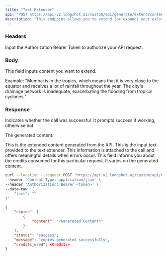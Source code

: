 ```yaml
---
title: "Text Extender"
api: "POST https://api-v2.longshot.ai/custom/api/generate/extend/content"
description: "This endpoint allows you to extend (or expand) your existing text or paragraph for better depth."
---
```


### Headers

<ParamField header="Authorization" type="string" placeholder="Bearer <Secret Token>" required>
  Input the Authorization Bearer Token to authorize your API request.
</ParamField>

### Body

<ParamField body="text" type="string" required>
  This field inputs content you want to extend.
  
  Example: 
  "Mumbai is in the tropics, which means that it is very close to the equator and receives a lot of rainfall throughout the year. 
  The city's drainage network is inadequate, exacerbating the flooding from tropical cyclones."
</ParamField>

### Response

<ResponseField name="status" type="string">
  Indicates whether the call was successful. It prompts success if working, otherwise not.
</ResponseField>

<ResponseField name="copies" type="object">

The generated content.

<Expandable title="Toggle object">

<ResponseField name="content" type="string">
  This is the extended content generated from the API.
</ResponseField>

</Expandable>

</ResponseField>

<ResponseField name="text" type="string">
  This is the input text provided to the text extender.
</ResponseField>

<ResponseField name="message" type="string">
  This information is attached to the call and offers meaningful details when errors occur.
</ResponseField>

<ResponseField name="credits_used" type="number">
  This field informs you about the credits consumed for this particular request. It varies on the generated content.
</ResponseField>

<RequestExample>

```bash Example Request
curl --location --request POST 'https://api-v2.longshot.ai/custom/api/generate/extend/content' \
--header 'Content-Type: application/json' \
--header 'Authorization: Bearer <token>' \
--data-raw '{
    "text": ""
}'
```

</RequestExample>

<ResponseExample>

```json Response
{
	"copies": [
		{
			"content": "<Generated Content>"
		}
	],
	"status": "success",
	"message": "copies generated successfully",
	"credits_used": <Credits>
}
```

</ResponseExample>
